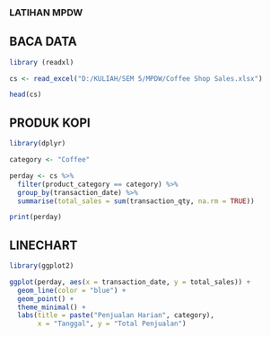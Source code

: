 ### LATIHAN MPDW

## BACA DATA

```r
library (readxl)

cs <- read_excel("D:/KULIAH/SEM 5/MPDW/Coffee Shop Sales.xlsx")
```

```r
head(cs)
```

## PRODUK KOPI

```r
library(dplyr)

category <- "Coffee"

perday <- cs %>%
  filter(product_category == category) %>%
  group_by(transaction_date) %>%
  summarise(total_sales = sum(transaction_qty, na.rm = TRUE))

print(perday)

```

## LINECHART

```r
library(ggplot2)

ggplot(perday, aes(x = transaction_date, y = total_sales)) +
  geom_line(color = "blue") +
  geom_point() +
  theme_minimal() +
  labs(title = paste("Penjualan Harian", category),
       x = "Tanggal", y = "Total Penjualan")

```
